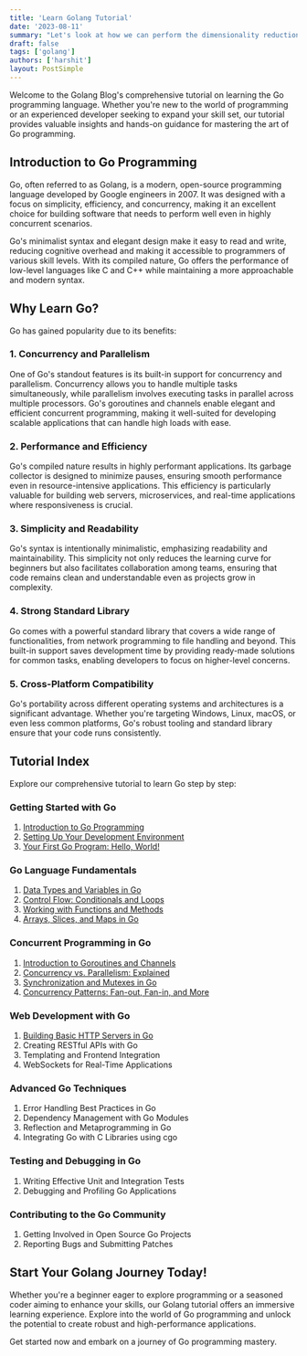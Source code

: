 ```yaml
---
title: 'Learn Golang Tutorial'
date: '2023-08-11'
summary: "Let's look at how we can perform the dimensionality reduction using the Auto-Encoders using Tensorflow"
draft: false
tags: ['golang']
authors: ['harshit']
layout: PostSimple
---
```


Welcome to the Golang Blog's comprehensive tutorial on learning the Go programming language. Whether you're new to the world of programming or an experienced developer seeking to expand your skill set, our tutorial provides valuable insights and hands-on guidance for mastering the art of Go programming.

## Introduction to Go Programming

Go, often referred to as Golang, is a modern, open-source programming language developed by Google engineers in 2007. It was designed with a focus on simplicity, efficiency, and concurrency, making it an excellent choice for building software that needs to perform well even in highly concurrent scenarios.

Go's minimalist syntax and elegant design make it easy to read and write, reducing cognitive overhead and making it accessible to programmers of various skill levels. With its compiled nature, Go offers the performance of low-level languages like C and C++ while maintaining a more approachable and modern syntax.

## Why Learn Go?

Go has gained popularity due to its benefits:

### 1\. Concurrency and Parallelism

One of Go's standout features is its built-in support for concurrency and parallelism. Concurrency allows you to handle multiple tasks simultaneously, while parallelism involves executing tasks in parallel across multiple processors. Go's goroutines and channels enable elegant and efficient concurrent programming, making it well-suited for developing scalable applications that can handle high loads with ease.

### 2\. Performance and Efficiency

Go's compiled nature results in highly performant applications. Its garbage collector is designed to minimize pauses, ensuring smooth performance even in resource-intensive applications. This efficiency is particularly valuable for building web servers, microservices, and real-time applications where responsiveness is crucial.

### 3\. Simplicity and Readability

Go's syntax is intentionally minimalistic, emphasizing readability and maintainability. This simplicity not only reduces the learning curve for beginners but also facilitates collaboration among teams, ensuring that code remains clean and understandable even as projects grow in complexity.

### 4\. Strong Standard Library

Go comes with a powerful standard library that covers a wide range of functionalities, from network programming to file handling and beyond. This built-in support saves development time by providing ready-made solutions for common tasks, enabling developers to focus on higher-level concerns.

### 5\. Cross-Platform Compatibility

Go's portability across different operating systems and architectures is a significant advantage. Whether you're targeting Windows, Linux, macOS, or even less common platforms, Go's robust tooling and standard library ensure that your code runs consistently.

## Tutorial Index

Explore our comprehensive tutorial to learn Go step by step:

### Getting Started with Go

1. [Introduction to Go Programming](https://www.sovascript.com/introduction-to-go-programming/)
2. [Setting Up Your Development Environment](https://www.sovascript.com/go-installation-steps-for-windows-mac-linux/)
3. [Your First Go Program: Hello, World!](https://www.sovascript.com/your-first-go-program-hello-world/)

### Go Language Fundamentals

1. [Data Types and Variables in Go](https://www.sovascript.com/data-types-and-variables-in-go/)
2. [Control Flow: Conditionals and Loops](https://www.sovascript.com/control-flow-conditionals-and-loops-in-go/)
3. [Working with Functions and Methods](https://www.sovascript.com/functions-in-golang/)
4. [Arrays, Slices, and Maps in Go](https://www.sovascript.com/arrays-slices-and-maps-in-go/)

### Concurrent Programming in Go

1. [Introduction to Goroutines and Channels](https://www.sovascript.com/goroutines-and-channels/)
2. [Concurrency vs. Parallelism: Explained](https://www.sovascript.com/concurrency-vs-parallelism-in-go-explained/)
3. [Synchronization and Mutexes in Go](https://www.sovascript.com/synchronization-and-mutexes-in-go/)
4. [Concurrency Patterns: Fan-out, Fan-in, and More](https://www.sovascript.com/concurrency-patterns-in-golang-fan-out-fan-in-and-more/)

### Web Development with Go

1. [Building Basic HTTP Servers in Go](https://www.sovascript.com/building-basic-http-servers-in-go/)
2. Creating RESTful APIs with Go
3. Templating and Frontend Integration
4. WebSockets for Real-Time Applications

### Advanced Go Techniques

1. Error Handling Best Practices in Go
2. Dependency Management with Go Modules
3. Reflection and Metaprogramming in Go
4. Integrating Go with C Libraries using cgo

### Testing and Debugging in Go

1. Writing Effective Unit and Integration Tests
2. Debugging and Profiling Go Applications

### Contributing to the Go Community

1. Getting Involved in Open Source Go Projects
2. Reporting Bugs and Submitting Patches

## Start Your Golang Journey Today!

Whether you're a beginner eager to explore programming or a seasoned coder aiming to enhance your skills, our Golang tutorial offers an immersive learning experience. Explore into the world of Go programming and unlock the potential to create robust and high-performance applications.

Get started now and embark on a journey of Go programming mastery.
